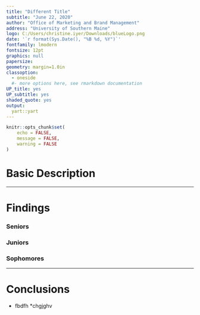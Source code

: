 ```yaml
---
title: "Different Title"
subtitle: "June 22, 2020"
author: "Office of Marketing and Brand Management"
address: "University of Southern Maine"     
logo: C:/Users/christine.iyer/Downloads/blueLogo.png
date: '`r format(Sys.Date(), "%B %d, %Y")`' 
fontfamily: lmodern
fontsize: 12pt
graphics: null
papersize: 
geometry: margin=1.0in
classoption:
  - oneside
  #- more options here, see rmarkdown documentation 
UP_title: yes
UP_subtitle: yes
shaded_quote: yes
output: 
  yart::yart
---
```



```r
knitr::opts_chunk$set(
	echo = FALSE,
	message = FALSE,
	warning = FALSE
)
```





# Basic Description





---

# Findings

### Seniors

### Juniors



### Sophomores



---

# Conclusions 

* fbdfh
*chgjghv